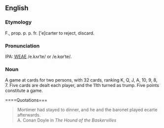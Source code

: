 ==English==
===Etymology===
F., prop. p. p. fr. ['e]carter  to reject, discard.

===Pronunciation===
IPA: [[WEAE]] /e.kʌrˈte/ or /e.kɑrˈte/.

===Noun===
A game at cards for two persons, with 32 cards, ranking K, Q, J, A, 10, 9, 8, 7. Five cards are dealt each player, and the  11th turned as trump. Five points constitute a game.

====Quotations===
<Blockquote>
Mortimer had stayed to dinner, and he and the baronet played
ecarte afterwards.<BR>
A. Conan Doyle in ''The Hound of the Baskervilles''
</blockquote>